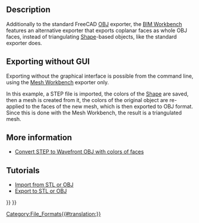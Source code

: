 <languages/>
<translate>

<!--T:5-->
{{Docnav
|[[Arch_DAE|DAE]]
|[[Arch_JSON|JSON]]
|[[BIM_Workbench|BIM]]
|IconL=
|IconR=
|IconC=Workbench_BIM.svg
}}

</translate>
{{TOCright}}
<translate>

== Description == <!--T:8-->

<!--T:1-->
Additionally to the standard FreeCAD [https://en.wikipedia.org/wiki/Wavefront_.obj_file OBJ] exporter, the [[BIM_Workbench|BIM Workbench]] features an alternative exporter that exports coplanar faces as whole OBJ faces, instead of triangulating [[Shape|Shape]]-based objects, like the standard exporter does.

== Exporting without GUI == <!--T:9-->

<!--T:10-->
Exporting without the graphical interface is possible from the command line, using the [[Mesh_Workbench|Mesh Workbench]] exporter only.

<!--T:11-->
In this example, a STEP file is imported, the colors of the [[Shape|Shape]] are saved, then a mesh is created from it, the colors of the original object are re-applied to the faces of the new mesh, which is then exported to OBJ format. Since this is done with the Mesh Workbench, the result is a triangulated mesh.

</translate>
{{Code|code=
import Mesh
import MeshPart
import Import

data = Import.open("example.stp")
shape = data[0][0].Shape
shape_colors = data[0][1]

mesh = MeshPart.meshFromShape(Shape=shape, LinearDeflection=0.1, Segments=True)

face_colors = [(0, 0, 0)] * mesh.CountFacets

for i in range(mesh.countSegments()):
    color = shape_colors[i]
    segm = mesh.getSegment(i)
    for j in segm:
        face_colors[j] = color

mesh.write(Filename="new_example.obj", Material=face_colors, Format="obj")
}}
<translate>

== More information == <!--T:12-->

<!--T:13-->
* [https://forum.freecadweb.org/viewtopic.php?f=8&t=37452 Convert STEP to Wavefront OBJ with colors of faces]

==Tutorials== <!--T:14-->

<!--T:3-->
* [[Import_from_STL_or_OBJ|Import from STL or OBJ]]
* [[Export_to_STL_or_OBJ|Export to STL or OBJ]]


<!--T:4-->
{{Docnav
|[[Arch_DAE|DAE]]
|[[Arch_JSON|JSON]]
|[[BIM_Workbench|BIM]]
|IconL=
|IconR=
|IconC=Workbench_BIM.svg
}}

</translate>
{{BIM_Tools_navi{{#translation:}}}}
{{Userdocnavi{{#translation:}}}}
[[Category:File_Formats{{#translation:}}]]